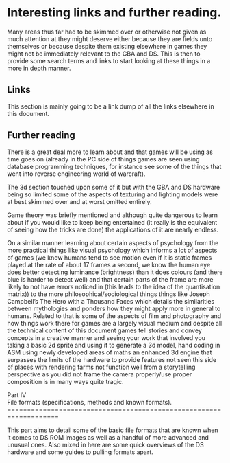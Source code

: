 # Interesting links and further reading.

Many areas thus far had to be skimmed over or otherwise not given as much attention at they might deserve either because they are fields unto themselves or because despite them existing elsewhere in games they might not be immediately relevant to the GBA and DS. This is then to provide some search terms and links to start looking at these things in a more in depth manner.

## Links

This section is mainly going to be a link dump of all the links elsewhere in this document.

## Further reading

There is a great deal more to learn about and that games will be using as time goes on (already in the PC side of things games are seen using database programming techniques, for instance see some of the things that went into reverse engineering world of warcraft).

The 3d section touched upon some of it but with the GBA and DS hardware being so limited some of the aspects of texturing and lighting models were at best skimmed over and at worst omitted entirely.

Game theory was briefly mentioned and although quite dangerous to learn about if you would like to keep being entertained (it really is the equivalent of seeing how the tricks are done) the applications of it are nearly endless.

On a similar manner learning about certain aspects of psychology from the more practical things like visual psychology which informs a lot of aspects of games (we know humans tend to see motion even if it is static frames played at the rate of about 17 frames a second, we know the human eye does better detecting luminance (brightness) than it does colours (and there blue is harder to detect well) and that certain parts of the frame are more likely to not have errors noticed in (this leads to the idea of the quantisation matrix)) to the more philosophical/sociological things things like Joseph Campbell’s The Hero with a Thousand Faces which details the similarities between mythologies and ponders how they might apply more in general to humans. Related to that is some of the aspects of film and photography and how things work there for games are a largely visual medium and despite all the technical content of this document games tell stories and convey concepts in a creative manner and seeing your work that involved you taking a basic 2d sprite and using it to generate a 3d model, hand coding in ASM using newly developed areas of maths an enhanced 3d engine that surpasses the limits of the hardware to provide features not seen this side of places with rendering farms not function well from a storytelling perspective as you did not frame the camera properly/use proper composition is in many ways quite tragic.

Part IV  
File formats (specifications, methods and known formats).
===================================================================

This part aims to detail some of the basic file formats that are known when it comes to DS ROM images as well as a handful of more advanced and unusual ones. Also mixed in here are some quick overviews of the DS hardware and some guides to pulling formats apart.